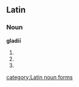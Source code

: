 ==Latin==
===Noun===
'''gladiī''' {{m}}
# {{inflection of|gladius#Latin|gladius|gen|s}}
# {{inflection of|gladius#Latin|gladius|nom|p}}
# {{inflection of|gladius#Latin|gladius|voc|p}}

[[category:Latin noun forms]]
